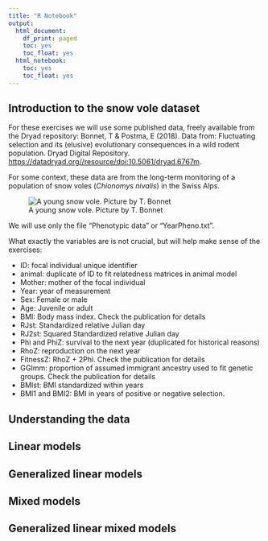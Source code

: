 ```yaml
---
title: "R Notebook"
output:
  html_document:
    df_print: paged
    toc: yes
    toc_float: yes
  html_notebook:
    toc: yes
    toc_float: yes
---
```


## Introduction to the snow vole dataset

For these exercises we will use some published data, freely available from the Dryad repository:
Bonnet, T & Postma, E (2018). Data from: Fluctuating selection and its (elusive) evolutionary consequences in a wild rodent population. Dryad Digital Repository. [https://datadryad.org//resource/doi:10.5061/dryad.6767m](https://datadryad.org//resource/doi:10.5061/dryad.6767m).

For some context, these data are from the long-term monitoring of a population of snow voles (_Chionomys nivalis_) in the Swiss Alps.

![A young snow vole. Picture by T. Bonnet](brain.jpg)



We will use only the file "Phenotypic data" or "YearPheno.txt".

What exactly the variables are is not crucial, but will help make sense of the exercises:

* ID: focal individual unique identifier
* animal: duplicate of ID to fit relatedness matrices in animal model
* Mother: mother of the focal individual
* Year: year of measurement
* Sex: Female or male
* Age: Juvenile or adult
* BMI: Body mass index. Check the publication for details
* RJst: Standardized relative Julian day 
* RJ2st: Squared Standardized relative Julian day
* Phi and PhiZ: survival to the next year (duplicated for historical reasons)
* RhoZ: reproduction on the next year
* FitnessZ: RhoZ + 2Phi. Check the publication for details
* GGImm: proportion of assumed immigrant ancestry used to fit genetic groups. Check the publication for details
* BMIst: BMI standardized within years
* BMI1 and BMI2: BMI in years of positive or negative selection.

## Understanding the data

## Linear models

## Generalized linear models

## Mixed models

## Generalized linear mixed models

